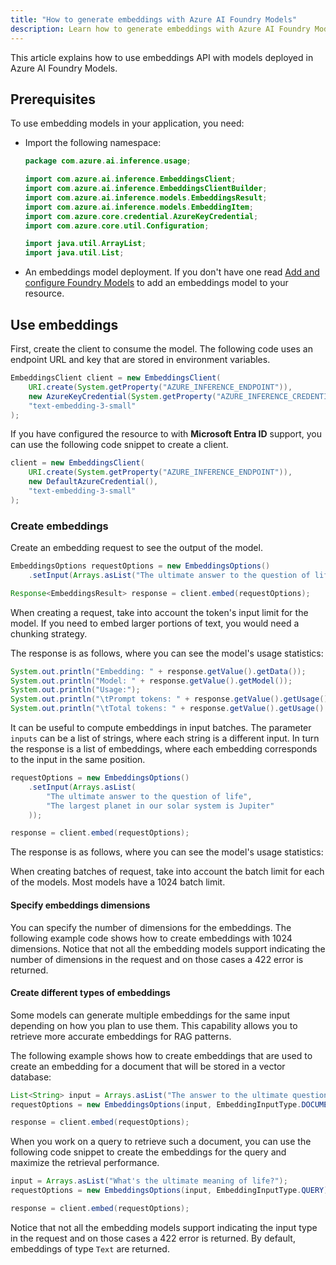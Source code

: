 ```yaml
---
title: "How to generate embeddings with Azure AI Foundry Models"
description: Learn how to generate embeddings with Azure AI Foundry Models
---
```



<FeaturePreview />

This article explains how to use embeddings API with models deployed in Azure AI Foundry Models.

## Prerequisites

To use embedding models in your application, you need:


<HowToPrerequisites />


<HowToPrerequisitesJava />

* Import the following namespace:
  
  ```java
  package com.azure.ai.inference.usage;
  
  import com.azure.ai.inference.EmbeddingsClient;
  import com.azure.ai.inference.EmbeddingsClientBuilder;
  import com.azure.ai.inference.models.EmbeddingsResult;
  import com.azure.ai.inference.models.EmbeddingItem;
  import com.azure.core.credential.AzureKeyCredential;
  import com.azure.core.util.Configuration;
  
  import java.util.ArrayList;
  import java.util.List;
  ```

* An embeddings model deployment. If you don't have one read [Add and configure Foundry Models](../../how-to/create-model-deployments) to add an embeddings model to your resource.

## Use embeddings

First, create the client to consume the model. The following code uses an endpoint URL and key that are stored in environment variables.


```java
EmbeddingsClient client = new EmbeddingsClient(
    URI.create(System.getProperty("AZURE_INFERENCE_ENDPOINT")),
    new AzureKeyCredential(System.getProperty("AZURE_INFERENCE_CREDENTIAL")),
    "text-embedding-3-small"
);
```

If you have configured the resource to with **Microsoft Entra ID** support, you can use the following code snippet to create a client.


```java
client = new EmbeddingsClient(
    URI.create(System.getProperty("AZURE_INFERENCE_ENDPOINT")),
    new DefaultAzureCredential(),
    "text-embedding-3-small"
);
```

### Create embeddings

Create an embedding request to see the output of the model.

```java
EmbeddingsOptions requestOptions = new EmbeddingsOptions()
    .setInput(Arrays.asList("The ultimate answer to the question of life"));

Response<EmbeddingsResult> response = client.embed(requestOptions);
```

<Tip>
When creating a request, take into account the token's input limit for the model. If you need to embed larger portions of text, you would need a chunking strategy.
</Tip>

The response is as follows, where you can see the model's usage statistics:


```java
System.out.println("Embedding: " + response.getValue().getData());
System.out.println("Model: " + response.getValue().getModel());
System.out.println("Usage:");
System.out.println("\tPrompt tokens: " + response.getValue().getUsage().getPromptTokens());
System.out.println("\tTotal tokens: " + response.getValue().getUsage().getTotalTokens());
```

It can be useful to compute embeddings in input batches. The parameter `inputs` can be a list of strings, where each string is a different input. In turn the response is a list of embeddings, where each embedding corresponds to the input in the same position.


```java
requestOptions = new EmbeddingsOptions()
    .setInput(Arrays.asList(
        "The ultimate answer to the question of life", 
        "The largest planet in our solar system is Jupiter"
    ));

response = client.embed(requestOptions);
```

The response is as follows, where you can see the model's usage statistics:

<Tip>
When creating batches of request, take into account the batch limit for each of the models. Most models have a 1024 batch limit.
</Tip>

#### Specify embeddings dimensions

You can specify the number of dimensions for the embeddings. The following example code shows how to create embeddings with 1024 dimensions. Notice that not all the embedding models support indicating the number of dimensions in the request and on those cases a 422 error is returned.

#### Create different types of embeddings

Some models can generate multiple embeddings for the same input depending on how you plan to use them. This capability allows you to retrieve more accurate embeddings for RAG patterns. 

The following example shows how to create embeddings that are used to create an embedding for a document that will be stored in a vector database:


```java
List<String> input = Arrays.asList("The answer to the ultimate question of life, the universe, and everything is 42");
requestOptions = new EmbeddingsOptions(input, EmbeddingInputType.DOCUMENT);

response = client.embed(requestOptions);
```

When you work on a query to retrieve such a document, you can use the following code snippet to create the embeddings for the query and maximize the retrieval performance.


```java
input = Arrays.asList("What's the ultimate meaning of life?");
requestOptions = new EmbeddingsOptions(input, EmbeddingInputType.QUERY);

response = client.embed(requestOptions);
```

Notice that not all the embedding models support indicating the input type in the request and on those cases a 422 error is returned. By default, embeddings of type `Text` are returned.
